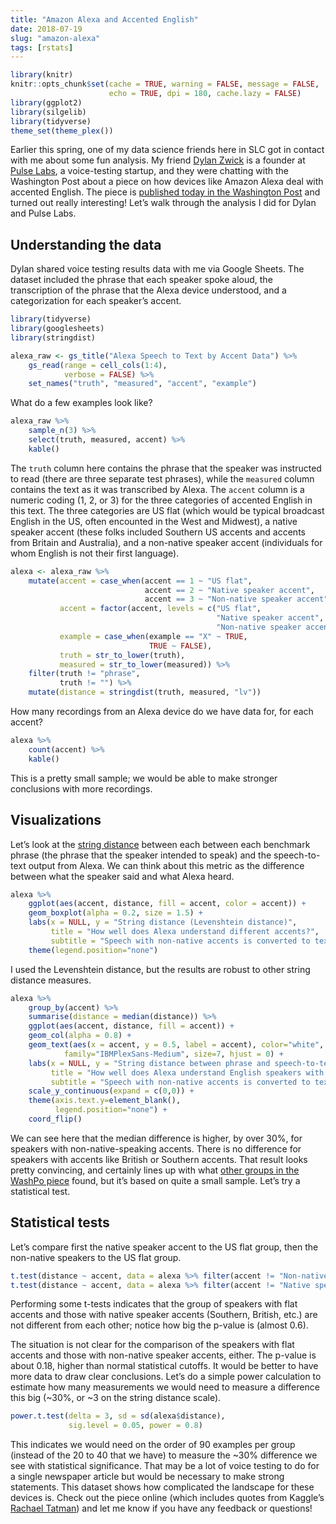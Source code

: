 ```yaml
---
title: "Amazon Alexa and Accented English"
date: 2018-07-19
slug: "amazon-alexa"
tags: [rstats]
---
```


```r
library(knitr)
knitr::opts_chunk$set(cache = TRUE, warning = FALSE, message = FALSE, 
                      echo = TRUE, dpi = 180, cache.lazy = FALSE)
library(ggplot2)
library(silgelib)
library(tidyverse)
theme_set(theme_plex())
```

Earlier this spring, one of my data science friends here in SLC got in contact with me about some fun analysis. My friend [Dylan Zwick](https://www.linkedin.com/in/dylanzwick/) is a founder at [Pulse Labs](https://www.pulselabs.ai/#/), a voice-testing startup, and they were chatting with the Washington Post about a piece on how devices like Amazon Alexa deal with accented English. The piece is [published today in the Washington Post](https://www.washingtonpost.com/graphics/2018/business/alexa-does-not-understand-your-accent/) and turned out really interesting! Let's walk through the analysis I did for Dylan and Pulse Labs.

## Understanding the data

Dylan shared voice testing results data with me via Google Sheets. The dataset included the phrase that each speaker spoke aloud, the transcription of the phrase that the Alexa device understood, and a categorization for each speaker's accent.

```r
library(tidyverse)
library(googlesheets)
library(stringdist)

alexa_raw <- gs_title("Alexa Speech to Text by Accent Data") %>%
    gs_read(range = cell_cols(1:4),
            verbose = FALSE) %>%
    set_names("truth", "measured", "accent", "example")
```

What do a few examples look like?

```r
alexa_raw %>% 
    sample_n(3) %>% 
    select(truth, measured, accent) %>% 
    kable()
```

The `truth` column here contains the phrase that the speaker was instructed to read (there are three separate test phrases), while the `measured` column contains the text as it was transcribed by Alexa. The `accent` column is a numeric coding (1, 2, or 3) for the three categories of accented English in this text. The three categories are US flat (which would be typical broadcast English in the US, often encounted in the West and Midwest), a native speaker accent (these folks included Southern US accents and accents from Britain and Australia), and a non-native speaker accent (individuals for whom English is not their first language).

```r
alexa <- alexa_raw %>%
    mutate(accent = case_when(accent == 1 ~ "US flat",
                              accent == 2 ~ "Native speaker accent",
                              accent == 3 ~ "Non-native speaker accent"),
           accent = factor(accent, levels = c("US flat",
                                              "Native speaker accent",
                                              "Non-native speaker accent")),
           example = case_when(example == "X" ~ TRUE,
                               TRUE ~ FALSE),
           truth = str_to_lower(truth),
           measured = str_to_lower(measured)) %>%
    filter(truth != "phrase",
           truth != "") %>%
    mutate(distance = stringdist(truth, measured, "lv"))
```

How many recordings from an Alexa device do we have data for, for each accent?

```r
alexa %>%
    count(accent) %>%
    kable()
```

This is a pretty small sample; we would be able to make stronger conclusions with more recordings.

## Visualizations

Let's look at the [string distance](https://en.wikipedia.org/wiki/Levenshtein_distance) between each between each benchmark phrase (the phrase that the speaker intended to speak) and the speech-to-text output from Alexa. We can think about this metric as the difference between what the speaker said and what Alexa heard.

```r
alexa %>%
    ggplot(aes(accent, distance, fill = accent, color = accent)) +
    geom_boxplot(alpha = 0.2, size = 1.5) +
    labs(x = NULL, y = "String distance (Levenshtein distance)",
         title = "How well does Alexa understand different accents?",
         subtitle = "Speech with non-native accents is converted to text with the lowest accuracy") +
    theme(legend.position="none")
```

I used the Levenshtein distance, but the results are robust to other string distance measures.

```r
alexa %>%
    group_by(accent) %>%
    summarise(distance = median(distance)) %>%
    ggplot(aes(accent, distance, fill = accent)) +
    geom_col(alpha = 0.8) +
    geom_text(aes(x = accent, y = 0.5, label = accent), color="white",
            family="IBMPlexSans-Medium", size=7, hjust = 0) +
    labs(x = NULL, y = "String distance between phrase and speech-to-text output (median Levenshtein distance)",
         title = "How well does Alexa understand English speakers with different accents?",
         subtitle = "Speech with non-native accents is converted to text with the lowest accuracy") +
    scale_y_continuous(expand = c(0,0)) +
    theme(axis.text.y=element_blank(),
          legend.position="none") +
    coord_flip()
```


We can see here that the median difference is higher, by over 30%, for speakers with non-native-speaking accents. There is no difference for speakers with accents like British or Southern accents. That result looks pretty convincing, and certainly lines up with what [other groups in the WashPo piece](https://www.washingtonpost.com/graphics/2018/business/alexa-does-not-understand-your-accent/) found, but it's based on quite a small sample. Let's try a statistical test.

## Statistical tests

Let's compare first the native speaker accent to the US flat group, then the non-native speakers to the US flat group.

```r
t.test(distance ~ accent, data = alexa %>% filter(accent != "Non-native speaker accent"))
t.test(distance ~ accent, data = alexa %>% filter(accent != "Native speaker accent"))
```

Performing some t-tests indicates that the group of speakers with flat accents and those with native speaker accents (Southern, British, etc.) are not different from each other; notice how big the p-value is (almost 0.6).

The situation is not clear for the comparison of the speakers with flat accents and those with non-native speaker accents, either. The p-value is about 0.18, higher than normal statistical cutoffs. It would be better to have more data to draw clear conclusions. Let's do a simple power calculation to estimate how many measurements we would need to measure a difference this big (~30%, or ~3 on the string distance scale).

```r
power.t.test(delta = 3, sd = sd(alexa$distance), 
             sig.level = 0.05, power = 0.8)
```

This indicates we would need on the order of 90 examples per group (instead of the 20 to 40 that we have) to measure the ~30% difference we see with statistical significance. That may be a lot of voice testing to do for a single newspaper article but would be necessary to make strong statements. This dataset shows how complicated the landscape for these devices is. Check out the piece online (which includes quotes from Kaggle's [Rachael Tatman](http://www.rctatman.com/)) and let me know if you have any feedback or questions!

